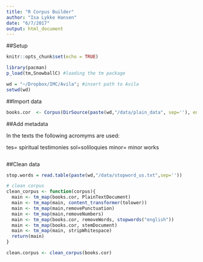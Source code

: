 ```yaml
---
title: "R Corpus Builder"
author: "Isa Lykke Hansen"
date: "6/7/2017"
output: html_document
---
```


##Setup
```r
knitr::opts_chunk$set(echo = TRUE)

library(pacman)
p_load(tm,SnowballC) #loading the tm package

wd = "~/Dropbox/IMC/Avila"; #insert path to Avila
setwd(wd)

```

##Import data
```r

books.cor  <- Corpus(DirSource(paste(wd,"/data/plain_data", sep=''), encoding = "UTF-8"), readerControl = list(language = "lat")) #import all texts in the plain data folder to a corpus

```

##Add metadata

In the texts the following acromyms are used:

tes= spiritual testimonies
sol=soliloquies
minor= minor works
```r




```

##Clean data
```r

stop.words = read.table(paste(wd,"/data/stopword_us.txt",sep=''))

# clean corpus
clean_corpus <- function(corpus){
  main <- tm_map(books.cor, PlainTextDocument)
  main <- tm_map(main, content_transformer(tolower))
  main <- tm_map(main,removePunctuation)
  main <- tm_map(main,removeNumbers)
  main <- tm_map(books.cor, removeWords, stopwords("english"))
  main <- tm_map(books.cor, stemDocument)
  main <- tm_map(main, stripWhitespace)
  return(main)
}

clean.corpus <- clean_corpus(books.cor)

```
